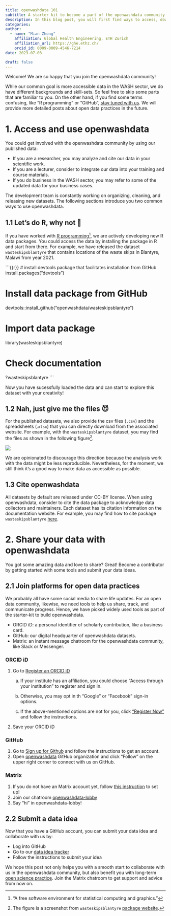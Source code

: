```yaml
---
title: openwashdata 101
subtitle: A starter kit to become a part of the openwashdata community
description: In this blog post, you will first find ways to access, download, and share our data and we also showcase how to do this with our R data packages. Are you feeling more ready to publish your data with us? We also talk about the starting steps to launch your open data practices with us, get your unique ORCID iD, sign up for GitHub, and join the chatroom on Matrix.
categories:
author: 
  - name: "Mian Zhong"
    affiliation: Global Health Engineering, ETH Zurich
    affiliation_url: https://ghe.ethz.ch/
    orcid_id: 0009-0009-4546-7214
date: 2023-07-03

draft: false
---
```


Welcome! We are so happy that you join the openwashdata community!

While our common goal is more accessible data in the WASH sector, we do have different backgrounds and skill-sets. So feel free to skip some parts that are familiar to you. On the other hand, if you find some terms confusing, like "R programming" or "GitHub", [stay tuned with us](https://buttondown.email/openwashdata). We will provide more detailed posts about open data practices in the future.

# 1. Access and use openwashdata

You could get involved with the openwashdata community by using our published data:

-   If you are a researcher, you may analyze and cite our data in your scientific work.
-   If you are a lecturer, consider to integrate our data into your training and course materials.
-   If you do business in the WASH sector, you may refer to some of the updated data for your business cases.

The development team is constantly working on organizing, cleaning, and releasing new datasets. The following sections introduce you two common ways to use openwashdata.

## 1.1 Let's do R, why not 🥳

If you have worked with [R programming](https://www.r-project.org)[^1], we are actively developing new R data packages. You could access the data by installing the package in R and start from there. For example, we have released the dataset `wasteskipsblantyre` that contains locations of the waste skips in Blantyre, Malawi from year 2021.

[^1]: "A free software environment for statistical computing and graphics."

```{{r}}
# install devtools package that facilitates installation from GitHub
install.packages("devtools")

# Install data package from GitHub
devtools::install_github("openwashdata/wasteskipsblantyre")

# Import data package
library(wasteskipsblantyre)

# Check documentation
?wasteskipsblantyre
```

Now you have sucessfully loaded the data and can start to explore this dataset with your creativity!

## 1.2 Nah, just give me the files 😈

For the published datasets, we also provide the csv files (`.csv`) and the spreadsheets (.`xlsx`) that you can directly download from the associated website. For example, with the `wasteskipsblantyre` dataset, you may find the files as shown in the following figure[^2].

[^2]: The figure is a screenshot from `wasteskipsblantyre` [package website](https://openwashdata.github.io/wasteskipsblantyre/).

![](download-dataset.png){fig-alt="screenshot of downloading spreadsheet data"}

We are opinionated to discourage this direction because the analysis work with the data might be less reproducible. Nevertheless, for the moment, we still think it's a good way to make data as accessible as possible.

## 1.3 Cite openwashdata

<!-- TODO: INSERT LINK TO LICESE -->

All datasets by default are released under CC-BY license. When using openwashdata, consider to cite the data package to acknowledge data collectors and maintainers. Each dataset has its citation information on the documentation website. For example, you may find how to cite package `wasteskipsblantyre` [here](https://openwashdata.github.io/wasteskipsblantyre/authors.html#citation).

# 2. Share your data with openwashdata

You got some amazing data and love to share? Great! Become a contributor by getting started with some tools and submit your data ideas.

## 2.1 Join platforms for open data practices

We probably all have some social media to share life updates. For an open data community, likewise, we need tools to help us share, track, and communicate progress. Hence, we have picked widely used tools as part of the starter-kit to build openwashdata.

-   ORCID iD: a personal identifier of scholarly contribution, like a business card. 
-   GitHub: our digital headquarter of openwashdata datasets.
-   Matrix: an instant message chatroom for the openwashdata community, like Slack or Messenger.

### ORCID iD

1.  Go to [Register an ORCID iD](https://orcid.org/signin)

    a.  If your institute has an affiliation, you could choose "Access through your institution" to register and sign in.

    b.  Otherwise, you may opt in th "Google" or "Facebook" sign-in options.

    c.  If the above-mentioned options are not for you, click ["Register Now"](https://orcid.org/register) and follow the instructions.

2.  Save your ORCID iD

### GitHub

1.  Go to [Sign up for Github](https://github.com/signup) and follow the instructions to get an account.
2.  Open [openwashdata](https://github.com/openwashdata) GitHub organization and click "Follow" on the upper right corner to connect with us on GitHub.

### Matrix

1.  If you do not have an Matrix account yet, follow [this instruction](https://openwashdata.org/pages/get-started/chat/) to set up!
2.  Join our chatroom [openwashdata-lobby](https://matrix.to/#/%23openwash-lobby:staffchat.ethz.ch)
3.  Say "hi" in openwashdata-lobby!

## 2.2 Submit a data idea

Now that you have a GitHub account, you can submit your data idea and collaborate with us by:

-   Log into GitHub
-   Go to our [data idea tracker](https://github.com/openwashdata/data)
-   Follow the instructions to submit your idea

We hope this post not only helps you with a smooth start to collaborate with us in the openwashdata community, but also benefit you with long-term [open science practice](https://ethz.ch/en/research/open-science.html). Join the Matrix chatroom to get support and advice from now on.
